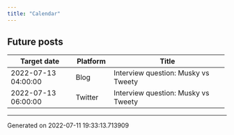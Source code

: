 ```yaml
---
title: "Calendar"
---
```

## Future posts

+---------------------+------------+-------------------------------------+
| Target date         | Platform   | Title                               |
+=====================+============+=====================================+
| 2022-07-13 04:00:00 | Blog       | Interview question: Musky vs Tweety |
+---------------------+------------+-------------------------------------+
| 2022-07-13 06:00:00 | Twitter    | Interview question: Musky vs Tweety |
+---------------------+------------+-------------------------------------+
-----------------------------------
Generated on 2022-07-11 19:33:13.713909
